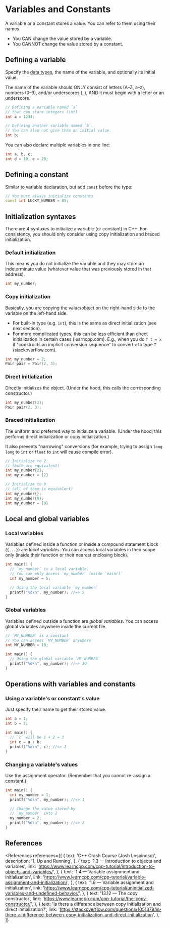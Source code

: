 
# Variables and Constants

A variable or a constant stores a value. You can refer to them using their names.

- You CAN change the value stored by a variable.
- You CANNOT change the value stored by a constant.

## Defining a variable

Specify the [data types](/prog/cpp/types/primitive), the name of the variable, and optionally its initial value.

The name of the variable should ONLY consist of letters (A&ndash;Z, a&ndash;z), numbers (0&ndash;9), and/or underscores (`_`), AND it must begin with a letter or an underscore.

```cpp
// Defining a variable named `a`
// that can store integers (int)
int a = 1234;

// Defining another variable named `b`.
// You can also not give them an initial value.
int b;
```

You can also declare multiple variables in one line:

```cpp
int a, b, c;
int d = 10, e = 20;
```

## Defining a constant

Similar to variable declaration, but add `const` before the type:

```cpp
// You must always initialize constants
const int LUCKY_NUMBER = 85;
```

## Initialization syntaxes

There are 4 syntaxes to initialize a variable (or constant) in C++. For consistency, you should only consider using copy initialization and braced initialization.

### Default initialization

This means you do not initialize the variable and they may store an indeterminate value (whatever value that was previously stored in that address).

```cpp
int my_number;
```

### Copy initialization

Basically, you are copying the value/object on the right-hand side to the variable on the left-hand side.

- For built-in type (e.g. `int`), this is the same as direct initialization (see next section).
- For more complicated types, this can be less efficient than direct initialization in certain cases (learncpp.com). E.g., when you do `T t = x` it "constructs an implicit conversion sequence" to convert `x` to type `T` (stackoverflow.com).

```cpp
int my_number = 2;
Pair pair = Pair(2, 3);
```

### Direct initialization

Directly initializes the object. (Under the hood, this calls the corresponding constructor.)

```cpp
int my_number(2);
Pair pair(2, 3);
```

### Braced initialization

The uniform and preferred way to initialize a variable. (Under the hood, this performs direct initialization or copy initialization.)

It also prevents "narrowing" conversions (for example, trying to assign `long long` to `int` or `float` to `int` will cause compile error).

```cpp
// Initialize to 2
// (both are equivalent)
int my_number{2};
int my_number = {2}

// Initialize to 0
// (all of them is equivalent)
int my_number{};
int my_number{0};
int my_number = {0}
```

## Local and global variables

### Local variables

Variables defined inside a function or inside a compound statement block (`{...}`) are _local variables_. You can access local variables in their scope only (inside their function or their nearest enclosing block).

```cpp
int main() {
  // `my_number` is a local variable.
  // You can only access `my_number` inside `main()`
  int my_number = 5;

  // Using the local variable `my_number`
  printf("%d\n", my_number); //=> 5
}
```

### Global variables

Variables defined outside a function are _global variables_. You can access global variables anywhere inside the current file.

```cpp
// `MY_NUMBER` is a constant
// You can access `MY_NUMBER` anywhere
int MY_NUMBER = 10;

int main() {
  // Using the global variable `MY_NUMBER`
  printf("%d\n", my_number); //=> 10
}
```

## Operations with variables and constants

### Using a variable's or constant's value

Just specify their name to get their stored value.

```cpp
int a = 1;
int b = 2;

int main() {
  // `c` will be 1 + 2 = 3
  int c = a + b;
  printf("%d\n", c); //=> 3
}
```

### Changing a variable's values

Use the assignment operator. (Remember that you cannot re-assign a constant.)

```cpp
int main() {
  int my_number = 1;
  printf("%d\n", my_number); //=> 1

  // Change the value stored by
  // `my_number` into 2
  my_number = 2;
  printf("%d\n", my_number); //=> 2
}
```

## References

<References
  references={[
    {
      text: 'C++ Crash Course (Josh Lospinoso)',
      description: '1. Up and Running',
    },
    {
      text: '1.3 — Introduction to objects and variables',
      link: 'https://www.learncpp.com/cpp-tutorial/introduction-to-objects-and-variables/',
    },
    {
      text: '1.4 — Variable assignment and initialization',
      link: 'https://www.learncpp.com/cpp-tutorial/variable-assignment-and-initialization/',
    },
    {
      text: '1.6 — Variable assignment and initialization',
      link: 'https://www.learncpp.com/cpp-tutorial/uninitialized-variables-and-undefined-behavior/',
    },
    {
      text: '13.12 — The copy constructor',
      link: 'https://www.learncpp.com/cpp-tutorial/the-copy-constructor/',
    },
    {
      text: 'Is there a difference between copy initialization and direct initialization?',
      link:
        'https://stackoverflow.com/questions/1051379/is-there-a-difference-between-copy-initialization-and-direct-initialization',
    },
  ]}
></References>
